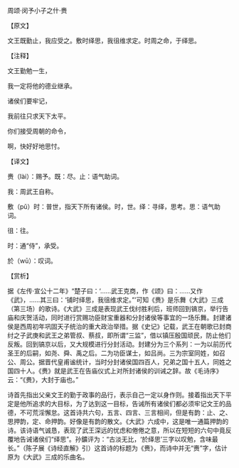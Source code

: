 

周颂·闵予小子之什·赉

【原文】

文王既勤止，我应受之。敷时绎思，我徂维求定。时周之命，于绎思。

【注释】

文王勤勉一生，

我一定将他的德业继承。

诸侯们要牢记，

我前往只求天下太平。

你们接受周朝的命令，

啊，快好好地思忖。

【译文】

赉（lài）：赐予。既：尽。止：语气助词。

我：周武王自称。

敷（pǔ）时：普世，指天下所有诸侯。时，世。绎：寻绎，思考。思：语气助词。

徂：往。

时：通“侍”，承受。

於（wū）：叹词。

【赏析】

据《左传·宣公十二年》“楚子曰：‘……武王克商，作《颂》曰：……又作《武》，……其三曰：‘铺时绎思，我徂维求定。”’可知《赉》是乐舞《大武》三成（第三场）的歌诗。《大武》三成是表现武王伐纣胜利后，班师回到镐京，举行告庙和庆贺活动，同时进行赏赐功臣财宝重器和分封诸侯等事宜的一场乐舞。封建诸侯是西周初年巩固天子统治的重大政治举措。据《史记》记载，武王在朝歌已封商纣之子武庚和武王之弟管叔、蔡叔，即所谓“三监”，借以镇压殷国顽民，防止他们反叛。回到镐京以后，又大规模进行分封活动。封建分为三个系列：一为以前历代圣王的后嗣，如尧、舜、禹之后。二为功臣谋士，如吕尚。三为宗室同姓，如召公、周公。据晋代皇甫谧统计，当时分封诸侯国四百人，兄弟之国十五人，同姓之国四十人。《赉》就是武王在告庙仪式上对所封诸侯的训诫之辞。故《毛诗序》云：“《赉》，大封于庙也。”

诗首先指出父亲文王的勤于政事的品行，表示自己一定以身作则。接着指出天下平定是他所追求的大目标，为了达到这一目标，告诫所有诸侯们都必须牢记文王的品德，不可荒淫懈怠。这首诗共六句，五言、四言、三言相间，但是有韵：止、之、思押韵，定、命押韵。好像是有韵的散文。《大武》六成中，这是唯一通篇押韵的诗。该诗语气诚恳，表现了武王深远的忧虑和倦倦之意，所以在短短的六句中竟反覆地告诫诸侯们“绎思”。孙鑛评为：“古淡无比，‘於绎思’三字以叹勉，含味最长。”（陈子展《诗经直解》引）这首诗的标题为《赉》，而诗中并无“赉”字，估计原为《大武》三成的乐曲名。

